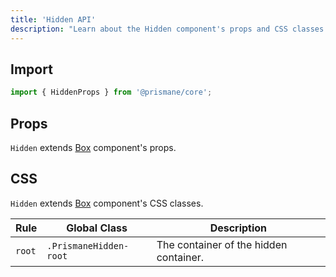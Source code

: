---
title: 'Hidden API'
description: "Learn about the Hidden component's props and CSS classes."
---

## Import

```js
import { HiddenProps } from '@prismane/core';
```

## Props

`Hidden` extends [Box](/docs/components-api/box-api) component's props.

## CSS

`Hidden` extends [Box](/docs/components-api/box-api) component's CSS classes.

| Rule   | Global Class           | Description                            |
| ------ | ---------------------- | -------------------------------------- |
| `root` | `.PrismaneHidden-root` | The container of the hidden container. |
